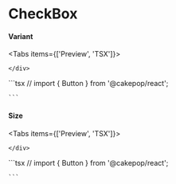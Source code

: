 
# CheckBox

#### Variant

<Tabs items={['Preview', 'TSX']}>
  <Tab>
    <div className={defaultTheme}>

    </div>

  </Tab>
  <Tab>
    ```tsx //
    import { Button } from '@cakepop/react';

    ```

  </Tab>
</Tabs>

#### Size

<Tabs items={['Preview', 'TSX']}>
  <Tab>
    <div className={defaultTheme}>

    </div>

  </Tab>
  <Tab>
    ```tsx //
    import { Button } from '@cakepop/react';

    ```

  </Tab>
</Tabs>
